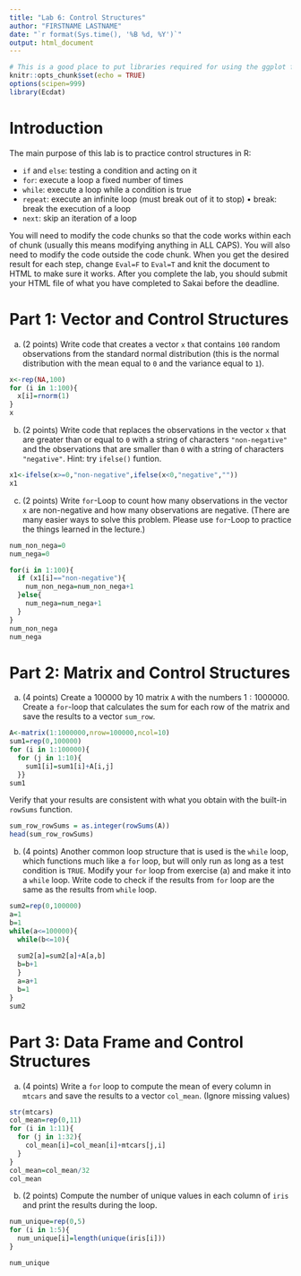 ---
title: "Lab 6: Control Structures"
author: "FIRSTNAME LASTNAME"
date: "`r format(Sys.time(), '%B %d, %Y')`"
output: html_document
---

```{r setup, include=FALSE}
# This is a good place to put libraries required for using the ggplot function
knitr::opts_chunk$set(echo = TRUE)
options(scipen=999)
library(Ecdat)
```

# Introduction

The main purpose of this lab is to practice control structures in R:

- `if` and `else`: testing a condition and acting on it
- `for`: execute a loop a fixed number of times
- `while`: execute a loop while a condition is true
- `repeat`: execute an infinite loop (must break out of it to stop) • break: break the execution of a loop
- `next`: skip an iteration of a loop

You will need to modify the code chunks so that the code works within each of chunk (usually this means modifying anything in ALL CAPS). You will also need to modify the code outside the code chunk. When you get the desired result for each step, change `Eval=F` to `Eval=T` and knit the document to HTML to make sure it works. After you complete the lab, you should submit your HTML file of what you have completed to Sakai before the deadline.

# Part 1: Vector and Control Structures

a) (2 points) Write code that creates a vector `x` that contains `100` random observations from the standard normal distribution (this is the normal distribution with the mean equal to `0` and the variance equal to `1`).

```{r}
x<-rep(NA,100)
for (i in 1:100){
  x[i]=rnorm(1)
}
x
```

b) (2 points) Write code that replaces the observations in the vector `x` that are greater than or equal to `0` with a string of characters `"non-negative"` and the observations that are smaller than `0` with a string of characters `"negative"`. Hint: try `ifelse()` funtion.

```{r}
x1<-ifelse(x>=0,"non-negative",ifelse(x<0,"negative",""))
x1
```

c) (2 points) Write `for`-Loop to count how many observations in the vector `x` are non-negative and how many observations are negative. (There are many easier ways to solve this problem. Please use `for`-Loop to practice the things learned in the lecture.)

```{r}
num_non_nega=0
num_nega=0

for(i in 1:100){
  if (x1[i]=="non-negative"){
    num_non_nega=num_non_nega+1
  }else{
    num_nega=num_nega+1
  }
}
num_non_nega
num_nega

```

# Part 2: Matrix and Control Structures
a) (4 points) Create a $100000$ by $10$ matrix `A` with the numbers $1:1000000$. Create a `for`-loop that calculates the sum for each row of the matrix and save the results to a vector `sum_row`.
```{r}
A<-matrix(1:1000000,nrow=100000,ncol=10)
sum1=rep(0,100000)
for (i in 1:100000){
  for (j in 1:10){
    sum1[i]=sum1[i]+A[i,j]
  }}
sum1
```

Verify that your results are consistent with what you obtain with the built-in `rowSums` function. 
```{r,eval=F}
sum_row_rowSums = as.integer(rowSums(A))
head(sum_row_rowSums)
```

b) (4 points) Another common loop structure that is used is the `while` loop, which functions much like a `for` loop, but will only run as long as a test condition is `TRUE`. Modify your `for` loop from exercise (a) and make it into a `while` loop. Write code to check if the results from `for` loop are the same as the results from `while` loop.
```{r}
sum2=rep(0,100000)
a=1
b=1
while(a<=100000){
  while(b<=10){
    
  sum2[a]=sum2[a]+A[a,b]
  b=b+1
  }
  a=a+1
  b=1
}
sum2

```

# Part 3: Data Frame and Control Structures
a) (4 points) Write a `for` loop to compute the mean of every column in `mtcars` and save the results to a vector `col_mean`. (Ignore missing values)
```{r}
str(mtcars)
col_mean=rep(0,11)
for (i in 1:11){
  for (j in 1:32){
    col_mean[i]=col_mean[i]+mtcars[j,i]
  }
}
col_mean=col_mean/32
col_mean
```

b) (2 points) Compute the number of unique values in each column of `iris` and print the results during the loop.
```{r}
num_unique=rep(0,5)
for (i in 1:5){
  num_unique[i]=length(unique(iris[i]))
}

num_unique
```

